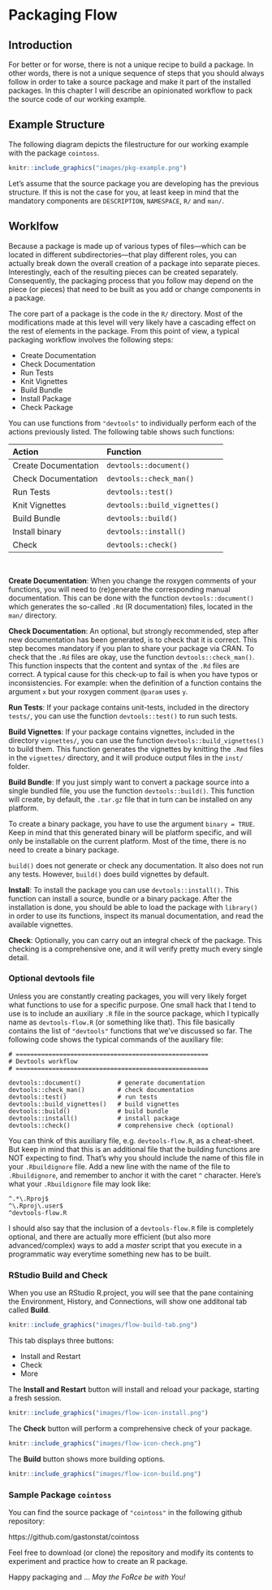 # Packaging Flow {#flow}

## Introduction

For better or for worse, there is not a unique recipe to build a package. In other words, there is not a unique sequence of steps that you should always follow in order to take a source package and make it part of the installed packages.
In this chapter I will describe an opinionated workflow to pack the source code of our working example.


## Example Structure

The following diagram depicts the filestructure for our working example with the package `cointoss`.

```r
knitr::include_graphics("images/pkg-example.png")
```

Let's assume that the source package you are developing has the previous structure. If this is not the case for you, at least keep in mind that the mandatory components are  `DESCRIPTION`, `NAMESPACE`, `R/` and `man/`.


## Worklfow

Because a package is made up of various types of files---which can be located in different subdirectories---that play different roles, you can actually break down the overall creation of a package into separate pieces. Interestingly, each of the resulting pieces can be created separately. Consequently, the packaging process that you follow may depend on the piece (or pieces) that need to be built as you add or change components in a package.

The core part of a package is the code in the `R/` directory. Most of the modifications made at this level will very likely have a cascading effect on the rest of elements in the package. From this point of view, a typical packaging workflow involves the following steps:

- Create Documentation
- Check Documentation
- Run Tests
- Knit Vignettes
- Build Bundle
- Install Package
- Check Package

You can use functions from `"devtools"` to individually perform each of the actions previously listed. The following table shows such functions:

| Action               | Function      |
|:---------------------|:--------------|
| Create Documentation | `devtools::document()` |
| Check Documentation  | `devtools::check_man()` |
| Run Tests            | `devtools::test()` |
| Knit Vignettes       | `devtools::build_vignettes()` |
| Build Bundle         | `devtools::build()` |
| Install binary       | `devtools::install()` |
| Check                | `devtools::check()` |

<br>

__Create Documentation__: When you change the roxygen comments of your functions, you will need to (re)generate the corresponding manual documentation. This can be done with the function `devtools::document()` which generates the so-called `.Rd` (R documentation) files, located in the `man/` directory.

__Check Documentation__: An optional, but strongly recommended, step after new documentation has been generated, is to check that it is correct. This step becomes mandatory if you plan to share your package via CRAN. To check that the `.Rd` files are okay, use the function `devtools::check_man()`. This function inspects that the content and syntax of the `.Rd` files are correct. A typical cause for this check-up to fail is when you have typos or inconsistencies. For example: when the definition of a function contains the argument `x` but your roxygen comment `@param` uses `y`.

__Run Tests__: If your package contains unit-tests, included in the directory `tests/`, you can use the function `devtools::test()` to run such tests.

__Build Vignettes__: If your package contains vignettes, included in the directory `vignettes/`, you can use the function `devtools::build_vignettes()` to build them. This function generates the vignettes by knitting the `.Rmd` files in the `vignettes/` directory, and it will produce output files in the `inst/` folder.

__Build Bundle__: If you just simply want to convert a package source into a single bundled file, you use the function `devtools::build()`. This function will create, by default, the `.tar.gz` file that in turn can be installed on any platform.

To create a binary package, you have to use the argument `binary = TRUE`. Keep in mind that this generated binary will be platform specific, and will only be installable on the current platform. Most of the time, there is no need to create a binary package.

`build()` does not generate or check any documentation. It also does not run any tests. However, `build()` does build vignettes by default.

__Install__: To install the package you can use `devtools::install()`. This function can install a source, bundle or a binary package. After the installation is done, you should be able to load the package with `library()` in order to use its functions, inspect its manual documentation, and read the available vignettes.

__Check__: Optionally, you can carry out an integral check of the package. This checking is a comprehensive one, and it will verify pretty much every single detail.


### Optional devtools file

Unless you are constantly creating packages, you will very likely forget what functions to use for a specific purpose. One small hack that I tend to use is to include an auxiliary `.R` file in the source package, which I typically name as `devtools-flow.R` (or something like that). This file basically contains the list of `"devtools"` functions that we've discussed so far. The following code shows the typical commands of the auxiliary file:

```
# =====================================================
# Devtools workflow
# =====================================================

devtools::document()          # generate documentation
devtools::check_man()         # check documentation
devtools::test()              # run tests
devtools::build_vignettes()   # build vignettes
devtools::build()             # build bundle
devtools::install()           # install package
devtools::check()             # comprehensive check (optional)
```

You can think of this auxiliary file, e.g. `devtools-flow.R`, as a cheat-sheet. But keep in mind that this is an additional file that the building functions are NOT expecting to find. That's why you should include the name of this file in your `.Rbuildignore` file.
Add a new line with the name of the file to `.Rbuildignore`, and remember to anchor it with the caret `^` character. Here's what your `.Rbuildignore` file may look like:

```
^.*\.Rproj$
^\.Rproj\.user$
^devtools-flow.R
```

I should also say that the inclusion of a `devtools-flow.R` file is completely optional, and there are actually more efficient (but also more advanced/complex) ways to add a _master_ script that you execute in a programmatic way everytime something new has to be built.


### RStudio Build and Check

When you use an RStudio R.project, you will see that the pane containing the Environment, History, and Connections, will show one additonal tab called __Build__.

```r
knitr::include_graphics("images/flow-build-tab.png")
```

This tab displays three buttons:

- Install and Restart
- Check
- More

The __Install and Restart__ button will install and reload your package, starting a fresh session.

```r
knitr::include_graphics("images/flow-icon-install.png")
```


The __Check__ button will perform a comprehensive check of your package.

```r
knitr::include_graphics("images/flow-icon-check.png")
```


The __Build__ button shows more building options.

```r
knitr::include_graphics("images/flow-icon-build.png")
```




### Sample Package `cointoss`

You can find the source package of `"cointoss"` in the following github repository:

https://github.com/gastonstat/cointoss

Feel free to download (or clone) the repository and modify its contents to experiment and practice how to create an R package.

Happy packaging and ... _May the FoRce be with You!_

